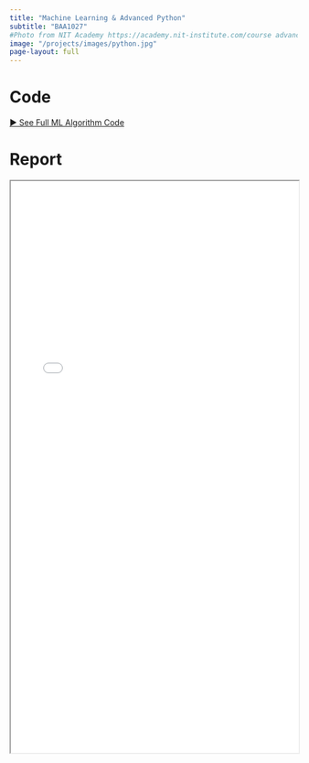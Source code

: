 ```yaml
---
title: "Machine Learning & Advanced Python"
subtitle: "BAA1027"
#Photo from NIT Academy https://academy.nit-institute.com/course advanced-python-programming/
image: "/projects/images/python.jpg"
page-layout: full
---
```


# Code
[► See Full ML Algorithm Code](ml code/ml_code.qmd){.btn .btn-primary}

# Report
<iframe width="100%" height="1000" src=pdfs/adv_python.pdf> </iframe>